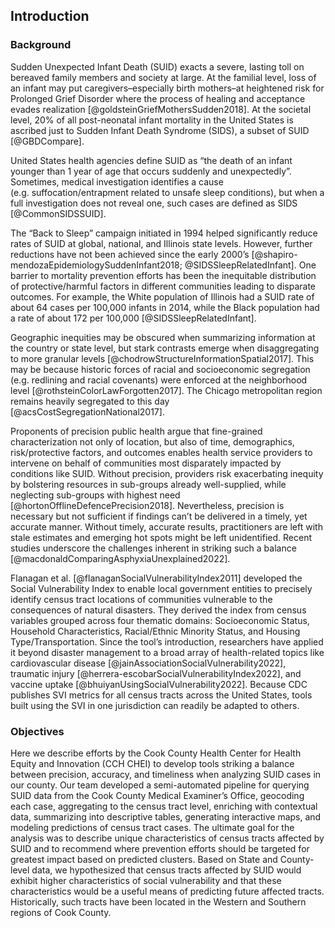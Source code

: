 ## Introduction

### Background

Sudden Unexpected Infant Death (SUID) exacts a severe, lasting toll on bereaved family members and society at large. 
At the familial level, loss of an infant may put caregivers--especially birth mothers--at heightened risk for Prolonged Grief Disorder where the process of healing and acceptance evades realization [@goldsteinGriefMothersSudden2018]. 
At the societal level, 20% of all post-neonatal infant mortality in the United States is ascribed just to Sudden Infant Death Syndrome (SIDS), a subset of SUID [@GBDCompare].

United States health agencies define SUID as "the death of an infant younger than 1 year of age that occurs suddenly and unexpectedly".
Sometimes, medical investigation identifies a cause (e.g. suffocation/entrapment related to unsafe sleep conditions), but when a full investigation does not reveal one, such cases are defined as SIDS [@CommonSIDSSUID].

The "Back to Sleep" campaign initiated in 1994 helped significantly reduce rates of SUID at global, national, and Illinois state levels. However, further reductions have not been achieved since the early 2000's [@shapiro-mendozaEpidemiologySuddenInfant2018; @SIDSSleepRelatedInfant]. 
One barrier to mortality prevention efforts has been the inequitable distribution of protective/harmful factors in different communities leading to disparate outcomes. 
For example, the White population of Illinois had a SUID rate of about 64 cases per 100,000 infants in 2014, while the Black population had a rate of about 172 per 100,000 [@SIDSSleepRelatedInfant].

Geographic inequities may be obscured when summarizing information at the country or state level, but stark contrasts emerge when disaggregating to more granular levels [@chodrowStructureInformationSpatial2017]. 
This may be because historic forces of racial and socioeconomic segregation (e.g. redlining and racial covenants) were enforced at the neighborhood level [@rothsteinColorLawForgotten2017].
The Chicago metropolitan region remains heavily segregated to this day [@acsCostSegregationNational2017].

Proponents of precision public health argue that fine-grained characterization not only of location, but also of time, demographics, risk/protective factors, and outcomes enables health service providers to intervene on behalf of communities most disparately impacted by conditions like SUID. 
Without precision, providers risk exacerbating inequity by bolstering resources in sub-groups already well-supplied, while neglecting sub-groups with highest need [@hortonOfflineDefencePrecision2018]. 
Nevertheless, precision is necessary but not sufficient if findings can't be delivered in a timely, yet accurate manner.
Without timely, accurate results, practitioners are left with stale estimates and emerging hot spots might be left unidentified. 
Recent studies underscore the challenges inherent in striking such a balance [@macdonaldComparingAsphyxiaUnexplained2022].

Flanagan et al. [@flanaganSocialVulnerabilityIndex2011] developed the Social Vulnerability Index to enable local government entities to precisely identify census tract locations of communities vulnerable to the consequences of natural disasters. 
They derived the index from census variables grouped across four thematic domains: Socioeconomic Status, Household Characteristics, Racial/Ethnic Minority Status, and Housing Type/Transportation. 
Since the tool's introduction, researchers have applied it beyond disaster management to a broad array of health-related topics like cardiovascular disease [@jainAssociationSocialVulnerability2022], traumatic injury [@herrera-escobarSocialVulnerabilityIndex2022], and vaccine uptake [@bhuiyanUsingSocialVulnerability2022].
Because CDC publishes SVI metrics for all census tracts across the United States, tools built using the SVI in one jurisdiction can readily be adapted to others.

### Objectives

Here we describe efforts by the Cook County Health Center for Health Equity and Innovation (CCH CHEI) to develop tools striking a balance between precision, accuracy, and timeliness when analyzing SUID cases in our county. 
Our team developed a semi-automated pipeline for querying SUID data from the Cook County Medical Examiner's Office, geocoding each case, aggregating to the census tract level, enriching with contextual data, summarizing into descriptive tables, generating interactive maps, and modeling predictions of census tract cases.
The ultimate goal for the analysis was to describe unique characteristics of census tracts affected by SUID and to recommend where prevention efforts should be targeted for greatest impact based on predicted clusters.
Based on State and County-level data, we hypothesized that census tracts affected by SUID would exhibit higher characteristics of social vulnerability and that these characteristics would be a useful means of predicting future affected tracts.
Historically, such tracts have been located in the Western and Southern regions of Cook County.
